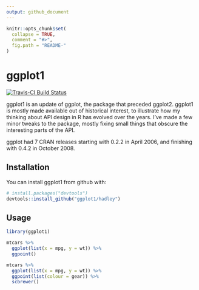 ```yaml
---
output: github_document
---
```


<!-- README.md is generated from README.Rmd. Please edit that file -->

```r
knitr::opts_chunk$set(
  collapse = TRUE,
  comment = "#>",
  fig.path = "README-"
)
```

# ggplot1
[![Travis-CI Build Status](https://travis-ci.org/hadley/ggplot1.svg?branch=master)](https://travis-ci.org/hadley/ggplot1)

ggplot1 is an update of ggplot, the package that preceded ggplot2. ggplot1 is mostly made available out of historical interest, to illustrate how my thinking about API design in R has evolved over the years.  I've made a few minor tweaks to the package, mostly fixing small things that obscure the interesting parts of the API.

ggplot had 7 CRAN releases starting with 0.2.2 in April 2006, and finishing with 0.4.2 in October 2008.

## Installation

You can install ggplot1 from github with:

```R
# install.packages("devtools")
devtools::install_github("ggplot1/hadley")
```

## Usage

```r
library(ggplot1)

mtcars %>% 
  ggplot(list(x = mpg, y = wt)) %>% 
  ggpoint()

mtcars %>% 
  ggplot(list(x = mpg, y = wt)) %>% 
  ggpoint(list(colour = gear)) %>% 
  scbrewer()
```
